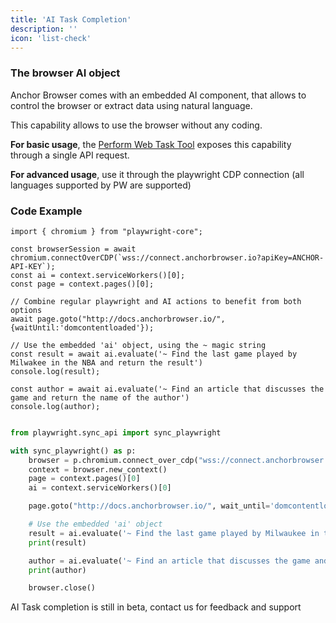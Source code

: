 ```yaml
---
title: 'AI Task Completion'
description: ''
icon: 'list-check'
---
```


### The browser AI object

Anchor Browser comes with an embedded AI component, that allows to control the browser or extract data using natural language.

This capability allows to use the browser without any coding.

**For basic usage**, the [Perform Web Task Tool](/tools-api-reference/ai-tools/perform-web-task) exposes this capability through a single API request.

**For advanced usage**, use it through the playwright CDP connection (all languages supported by PW are supported)

### Code Example

<CodeGroup>

```tsx node.js
import { chromium } from "playwright-core";

const browserSession = await chromium.connectOverCDP(`wss://connect.anchorbrowser.io?apiKey=ANCHOR-API-KEY`);
const ai = context.serviceWorkers()[0];
const page = context.pages()[0];

// Combine regular playwright and AI actions to benefit from both options
await page.goto("http://docs.anchorbrowser.io/", {waitUntil:'domcontentloaded'});

// Use the embedded 'ai' object, using the ~ magic string
const result = await ai.evaluate('~ Find the last game played by Milwakee in the NBA and return the result')
console.log(result);

const author = await ai.evaluate('~ Find an article that discusses the game and return the name of the author')
console.log(author);

```

```python python

from playwright.sync_api import sync_playwright

with sync_playwright() as p:
    browser = p.chromium.connect_over_cdp("wss://connect.anchorbrowser.io?apiKey=ANCHOR-API-KEY")
    context = browser.new_context()
    page = context.pages()[0]
    ai = context.serviceWorkers()[0]

    page.goto("http://docs.anchorbrowser.io/", wait_until='domcontentloaded')

    # Use the embedded 'ai' object
    result = ai.evaluate('~ Find the last game played by Milwaukee in the NBA and return the result')
    print(result)

    author = ai.evaluate('~ Find an article that discusses the game and return the name of the author')
    print(author)

    browser.close()

```

</CodeGroup>

<Note>AI Task completion is still in beta, contact us for feedback and support</Note>